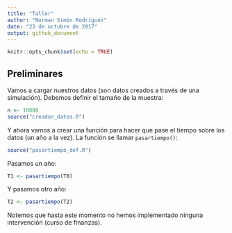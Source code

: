 ```yaml
---
title: "Taller"
author: "Norman Simón Rodríguez"
date: "23 de octubre de 2017"
output: github_document
---
```


```r
knitr::opts_chunk$set(echo = TRUE)
```


## Preliminares

Vamos a cargar nuestros datos (son datos creados a través de una simulación). Debemos definir el tamaño de la muestra:

```r
n <- 10000
source("creador_datos.R")
```

Y ahora vamos a crear una función para hacer que pase el tiempo sobre los datos (un año a la vez). La función se llamar `pasartiempo()`:

```r
source("pasartiempo_def.R")
```

Pasamos un año:

```r
T1 <- pasartiempo(T0)
```

Y pasamos otro año:
```r
T2 <- pasartiempo(T2)
```

Notemos que hasta este momento no hemos implementado ninguna intervención (curso de finanzas).

